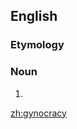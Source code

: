 ==English==
===Etymology===
{{confix|gyno|cracy}}

===Noun===
{{en-noun|-}}

# {{corruption of|gynecocracy}}

[[zh:gynocracy]]